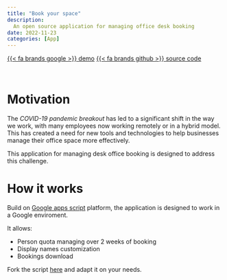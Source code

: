 ```yaml
---
title: "Book your space"
description: 
  An open source application for managing office desk booking  
date: 2022-11-23
categories: [App]
---
```


[{{< fa brands google >}} demo](https://script.google.com/macros/s/AKfycbxo4Gaw5VOmAXQMPJCFNDWQjvRFxgKw1ceasoLUTVebP-49RkH1QfzrlsDaThI9lRLl/exec){.btn} [{{< fa brands github >}} source code](https://github.com/carminemnc/book-your-space){.btn}

<br>

# Motivation 

The [*COVID-19 pandemic breakout*]{.double-underline} has led to a significant shift in the way we work, with many employees now working remotely or in a hybrid model. This has created a need for new tools and technologies to help businesses manage their office space more effectively.

This application for managing desk office booking is designed to address this challenge.

# How it works

Build on <a href="https://www.google.com/script/start/" class="cool-link">Google apps script</a> platform, the application is designed to work in a Google enviroment.

It allows: 

- Person quota managing over 2 weeks of booking
- Display names customization
- Bookings download

Fork the script <a href="https://script.google.com/home/projects/12VbFZv2Shpnam4G04BiCxsW5403jJBHFXC18PMEfaZhNiIujAW89ecri/edit" class="cool-link">here</a> and adapt it on your needs.